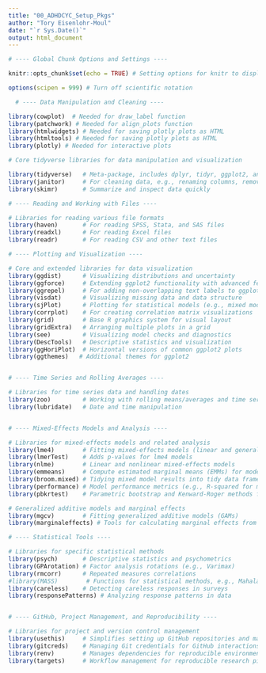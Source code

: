 ```yaml
---
title: "00_ADHDCYC_Setup_Pkgs"
author: "Tory Eisenlohr-Moul"
date: "`r Sys.Date()`"
output: html_document
---
```



```r

# ---- Global Chunk Options and Settings ----

knitr::opts_chunk$set(echo = TRUE) # Setting options for knitr to display R code in output

options(scipen = 999) # Turn off scientific notation

  # ---- Data Manipulation and Cleaning ----

library(cowplot)  # Needed for draw_label function
library(patchwork) # Needed for align_plots function
library(htmlwidgets) # Needed for saving plotly plots as HTML
library(htmltools) # Needed for saving plotly plots as HTML
library(plotly) # Needed for interactive plots

# Core tidyverse libraries for data manipulation and visualization

library(tidyverse)   # Meta-package, includes dplyr, tidyr, ggplot2, and others
library(janitor)     # For cleaning data, e.g., renaming columns, removing empty rows
library(skimr)       # Summarize and inspect data quickly

# ---- Reading and Working with Files ----

# Libraries for reading various file formats
library(haven)       # For reading SPSS, Stata, and SAS files
library(readxl)      # For reading Excel files
library(readr)       # For reading CSV and other text files

# ---- Plotting and Visualization ----

# Core and extended libraries for data visualization
library(ggdist)      # Visualizing distributions and uncertainty
library(ggforce)     # Extending ggplot2 functionality with advanced features
library(ggrepel)     # For adding non-overlapping text labels to ggplot2
library(visdat)      # Visualizing missing data and data structure
library(sjPlot)      # Plotting for statistical models (e.g., mixed models)
library(corrplot)    # For creating correlation matrix visualizations
library(grid)        # Base R graphics system for visual layout
library(gridExtra)   # Arranging multiple plots in a grid
library(see)         # Visualizing model checks and diagnostics
library(DescTools)   # Descriptive statistics and visualization
library(ggHoriPlot)  # Horizontal versions of common ggplot2 plots
library(ggthemes)   # Additional themes for ggplot2


# ---- Time Series and Rolling Averages ----

# Libraries for time series data and handling dates
library(zoo)         # Working with rolling means/averages and time series
library(lubridate)   # Date and time manipulation


# ---- Mixed-Effects Models and Analysis ----

# Libraries for mixed-effects models and related analysis
library(lme4)        # Fitting mixed-effects models (linear and generalized)
library(lmerTest)    # Adds p-values for lme4 models
library(nlme)        # Linear and nonlinear mixed-effects models
library(emmeans)     # Compute estimated marginal means (EMMs) for model outputs
library(broom.mixed) # Tidying mixed model results into tidy data frames
library(performance) # Model performance metrics (e.g., R-squared for mixed models)
library(pbkrtest)    # Parametric bootstrap and Kenward-Roger methods for mixed models

# Generalized additive models and marginal effects
library(mgcv)        # Fitting generalized additive models (GAMs)
library(marginaleffects) # Tools for calculating marginal effects from regression models

# ---- Statistical Tools ----

# Libraries for specific statistical methods
library(psych)       # Descriptive statistics and psychometrics
library(GPArotation) # Factor analysis rotations (e.g., Varimax)
library(rmcorr)      # Repeated measures correlations
#library(MASS)        # Functions for statistical methods, e.g., Mahalanobis distance
library(careless)    # Detecting careless responses in surveys
library(responsePatterns) # Analyzing response patterns in data


# ---- GitHub, Project Management, and Reproducibility ----

# Libraries for project and version control management
library(usethis)     # Simplifies setting up GitHub repositories and managing projects
library(gitcreds)    # Managing Git credentials for GitHub interactions
library(renv)        # Manages dependencies for reproducible environments
library(targets)     # Workflow management for reproducible research pipelines

```